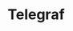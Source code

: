 ---
id: telegraf-intro
title: Telegraf
description: 와탭 Telegraf 모니터링 서비스를 제공합니다.
displayed_sidebar: tfSidebar
hide_table_of_contents: false
tags: [ Telegraf ]
---